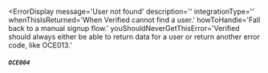 
<ErrorDisplay
  message='User not found'
  description=''
  integrationType=''
  whenThisIsReturned='When Verified cannot find a user.' 
  howToHandle='Fall back to a manual signup flow.'
  youShouldNeverGetThisError='Verified should always either be able to return data for a user or return another error code, like OCE013.'
>
  ##### `OCE004`
</ErrorDisplay>